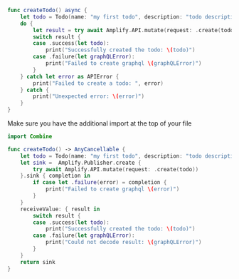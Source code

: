 
<BlockSwitcher>

<Block name="Async/Await">

```swift
func createTodo() async {
    let todo = Todo(name: "my first todo", description: "todo description")
    do {
        let result = try await Amplify.API.mutate(request: .create(todo))
        switch result {
        case .success(let todo):
            print("Successfully created the todo: \(todo)")
        case .failure(let graphQLError):
            print("Failed to create graphql \(graphQLError)")
        }
    } catch let error as APIError {
        print("Failed to create a todo: ", error)
    } catch {
        print("Unexpected error: \(error)")
    }
}
```

</Block>

<Block name="Combine">

Make sure you have the additional import at the top of your file
```swift
import Combine
```

```swift
func createTodo() -> AnyCancellable {
    let todo = Todo(name: "my first todo", description: "todo description")
    let sink =  Amplify.Publisher.create {
        try await Amplify.API.mutate(request: .create(todo))
    }.sink { completion in
        if case let .failure(error) = completion {
            print("Failed to create graphql \(error)")
        }
    }
    receiveValue: { result in
        switch result {
        case .success(let todo):
            print("Successfully created the todo: \(todo)")
        case .failure(let graphQLError):
            print("Could not decode result: \(graphQLError)")
        }
    }
    return sink
}
```

</Block>

</BlockSwitcher>

